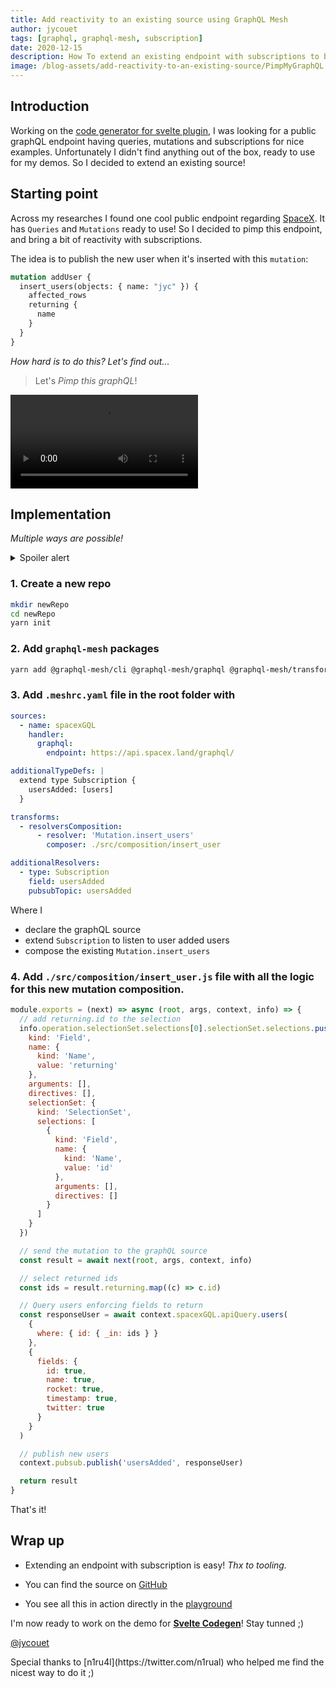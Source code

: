 ```yaml
---
title: Add reactivity to an existing source using GraphQL Mesh
author: jycouet
tags: [graphql, graphql-mesh, subscription]
date: 2020-12-15
description: How To extend an existing endpoint with subscriptions to bring reactivity to your application.
image: /blog-assets/add-reactivity-to-an-existing-source/PimpMyGraphQL.jpg
---
```



<Article />

## Introduction

Working on the [code generator for svelte plugin](https://github.com/ticruz38/graphql-codegen-svelte-apollo), I was looking for a public graphQL endpoint having queries, mutations and subscriptions for nice examples.
Unfortunately I didn't find anything out of the box, ready to use for my demos. So I decided to extend an existing source!

## Starting point

Across my researches I found one cool public endpoint regarding [SpaceX](https://api.spacex.land/graphql). It has `Queries` and `Mutations` ready to use!
So I decided to pimp this endpoint, and bring a bit of reactivity with subscriptions.

The idea is to publish the new user when it's inserted with this `mutation`:

```graphql
mutation addUser {
  insert_users(objects: { name: "jyc" }) {
    affected_rows
    returning {
      name
    }
  }
}
```

_How hard is to do this? Let's find out..._

> Let's _Pimp this graphQL_!

![Pimp my graphQL](/blog-assets/add-reactivity-to-an-existing-source/PimpMyGraphQL.webm)

# Implementation

_Multiple ways are possible!_

<details>
  <summary>Spoiler alert</summary>
  Thanks to `graphql-mesh`, it's dead easy! 🚀🚀🚀
</details>

### 1. Create a new repo

```sh
mkdir newRepo
cd newRepo
yarn init
```

### 2. Add `graphql-mesh` packages

```sh
yarn add @graphql-mesh/cli @graphql-mesh/graphql @graphql-mesh/transform-resolvers-composition graphql
```

### 3. Add `.meshrc.yaml` file in the root folder with

```yaml filename=".meshrc.yaml"
sources:
  - name: spacexGQL
    handler:
      graphql:
        endpoint: https://api.spacex.land/graphql/

additionalTypeDefs: |
  extend type Subscription {
    usersAdded: [users]
  }

transforms:
  - resolversComposition:
      - resolver: 'Mutation.insert_users'
        composer: ./src/composition/insert_user

additionalResolvers:
  - type: Subscription
    field: usersAdded
    pubsubTopic: usersAdded
```

Where I

- declare the graphQL source
- extend `Subscription` to listen to user added users
- compose the existing `Mutation.insert_users`

### 4. Add `./src/composition/insert_user.js` file with all the logic for this new mutation composition.

```js filename="insert_user.js"
module.exports = (next) => async (root, args, context, info) => {
  // add returning.id to the selection
  info.operation.selectionSet.selections[0].selectionSet.selections.push({
    kind: 'Field',
    name: {
      kind: 'Name',
      value: 'returning'
    },
    arguments: [],
    directives: [],
    selectionSet: {
      kind: 'SelectionSet',
      selections: [
        {
          kind: 'Field',
          name: {
            kind: 'Name',
            value: 'id'
          },
          arguments: [],
          directives: []
        }
      ]
    }
  })

  // send the mutation to the graphQL source
  const result = await next(root, args, context, info)

  // select returned ids
  const ids = result.returning.map((c) => c.id)

  // Query users enforcing fields to return
  const responseUser = await context.spacexGQL.apiQuery.users(
    {
      where: { id: { _in: ids } }
    },
    {
      fields: {
        id: true,
        name: true,
        rocket: true,
        timestamp: true,
        twitter: true
      }
    }
  )

  // publish new users
  context.pubsub.publish('usersAdded', responseUser)

  return result
}
```

That's it!

## Wrap up

- Extending an endpoint with subscription is easy! _Thx to tooling._

- You can find the source on [GitHub](https://github.com/jycouet/space-x-land-with-sub)

- You see all this in action directly in the [playground](https://space-x-land-with-sub.herokuapp.com)

I'm now ready to work on the demo for [**Svelte Codegen**](https://github.com/ticruz38/graphql-codegen-svelte-apollo)! Stay tunned ;)

[@jycouet](https://twitter.com/jycouet)

<Callout>
  Special thanks to [n1ru4l](https://twitter.com/n1rual) who helped me find the
  nicest way to do it ;)
</Callout>
